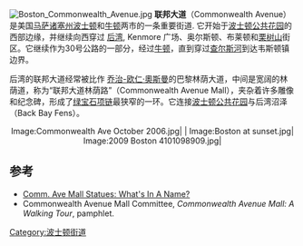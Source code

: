 [[Image:Boston_Commonwealth_Avenue.jpg|thumb]]
'''联邦大道'''（Commonwealth Avenue）是美国[[马萨诸塞州|马萨诸塞州]][[波士顿|波士顿]]和[[牛顿_(马萨诸塞州)|牛顿]]两市的一条重要街道. 它开始于[[波士顿公共花园|波士顿公共花园]]的西部边缘，并继续向西穿过 [[后湾|后湾]], Kenmore 广场、奥尔斯顿、布莱顿和[[栗树山_(马萨诸塞州)|栗树山]]街区。它继续作为30号公路的一部分，经过[[牛顿_(马萨诸塞州)|牛顿]]，直到穿过[[查尔斯河|查尔斯河]]到达韦斯顿镇边界。

后湾的联邦大道经常被比作 [[乔治-欧仁·奧斯曼|乔治-欧仁·奧斯曼]]的巴黎林荫大道，中间是宽阔的林荫道，称为“联邦大道林荫路”（Commonwealth Avenue Mall），夹杂着许多雕像和纪念碑，形成了[[绿宝石项链|绿宝石项链]]最狭窄的一环。它连接[[波士顿公共花园|波士顿公共花园]]与后湾沼泽（Back Bay Fens）。 

<center><gallery>
Image:Commonwealth Ave October 2006.jpg|
|
Image:Boston at sunset.jpg|
Image:2009 Boston 4101098909.jpg|
</gallery></center>

==参考==
{{reflist}}
* [https://web.archive.org/web/20060716171640/http://www.nabbonline.com/statues.htm Comm. Ave Mall Statues: What's In A Name?]
* Commonwealth Avenue Mall Committee, ''Commonwealth Avenue Mall: A Walking Tour'', pamphlet.
[[Category:波士顿街道|Category:波士顿街道]]